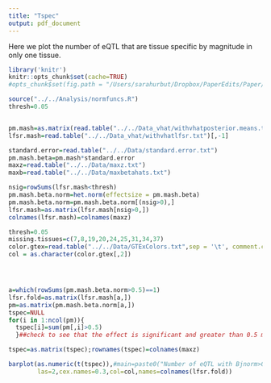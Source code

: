 ```yaml
---
title: "Tspec"
output: pdf_document
---
```


Here we plot the number of eQTL that are tissue specific by magnitude in only one tissue.

```r

library('knitr')
knitr::opts_chunk$set(cache=TRUE)
#opts_chunk$set(fig.path = "/Users/sarahurbut/Dropbox/PaperEdits/Paper/NGrevision/Figureswithres/") 
```

```r
source("../../Analysis/normfuncs.R")
thresh=0.05


pm.mash=as.matrix(read.table("../../Data_vhat/withvhatposterior.means.txt")[,-1])
lfsr.mash=read.table("../../Data_vhat/withvhatlfsr.txt")[,-1]

standard.error=read.table("../../Data/standard.error.txt")
pm.mash.beta=pm.mash*standard.error
maxz=read.table("../../Data/maxz.txt")
maxb=read.table("../../Data/maxbetahats.txt")

nsig=rowSums(lfsr.mash<thresh)
pm.mash.beta.norm=het.norm(effectsize = pm.mash.beta)
pm.mash.beta.norm=pm.mash.beta.norm[(nsig>0),]
lfsr.mash=as.matrix(lfsr.mash[nsig>0,])
colnames(lfsr.mash)=colnames(maxz)

thresh=0.05
missing.tissues=c(7,8,19,20,24,25,31,34,37)
color.gtex=read.table("../../Data/GTExColors.txt",sep = '\t', comment.char = '')[-missing.tissues,]
col = as.character(color.gtex[,2])




a=which(rowSums(pm.mash.beta.norm>0.5)==1)
lfsr.fold=as.matrix(lfsr.mash[a,])
pm=as.matrix(pm.mash.beta.norm[a,])
tspec=NULL
for(i in 1:ncol(pm)){
  tspec[i]=sum(pm[,i]>0.5)
  }##check to see that the effect is significant and greater than 0.5 max effect in only that tissue

tspec=as.matrix(tspec);rownames(tspec)=colnames(maxz)

barplot(as.numeric(t(tspec)),#main=paste0("Number of eQTL with Bjnorm>0.5 in one Tissue"),
        las=2,cex.names=0.3,col=col,names=colnames(lfsr.fold))
```

